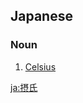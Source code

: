 ==Japanese==
{{ja-kanjitab|せつ|k1=せっ|し|yomi=o}}

===Noun===
{{ja-noun|せっし|kyu=攝氏}}

# [[Celsius]]

[[ja:摂氏]]